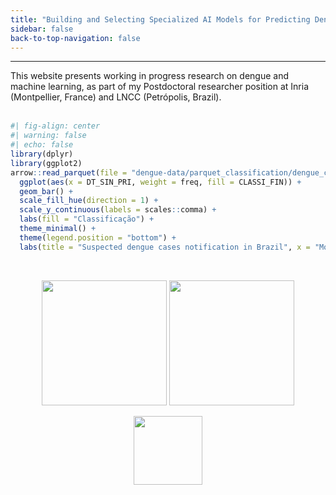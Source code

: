 ```yaml
---
title: "Building and Selecting Specialized AI Models for Predicting Dengue Disease"
sidebar: false
back-to-top-navigation: false
---
```


------------------------------------------------------------------------

This website presents working in progress research on dengue and machine learning, as part of my Postdoctoral researcher position at Inria (Montpellier, France) and LNCC (Petrópolis, Brazil).\
\

```r
#| fig-align: center
#| warning: false
#| echo: false
library(dplyr)
library(ggplot2)
arrow::read_parquet(file = "dengue-data/parquet_classification/dengue_cases_classification.parquet") %>%
  ggplot(aes(x = DT_SIN_PRI, weight = freq, fill = CLASSI_FIN)) +
  geom_bar() +
  scale_fill_hue(direction = 1) +
  scale_y_continuous(labels = scales::comma) +
  labs(fill = "Classificação") +
  theme_minimal() +
  theme(legend.position = "bottom") +
  labs(title = "Suspected dengue cases notification in Brazil", x = "Month of first symptom's onset", y = "Records", fill = "Classification")
```

\

::: {style="text-align: center;"}
[![](images/inr_logo_rouge.png){width="200"}](https://www.inria.fr) [![](images/MARCACOMPLETA_LNCC_HORIZONTAL_FINAL_PNG_azul.png){width="200"}](https://www.gov.br/lncc)
:::

::: {style="text-align: center"}
[![](images/logo-pcdas.png){width="110"}](https://pcdas.icict.fiocruz.br/)
:::
